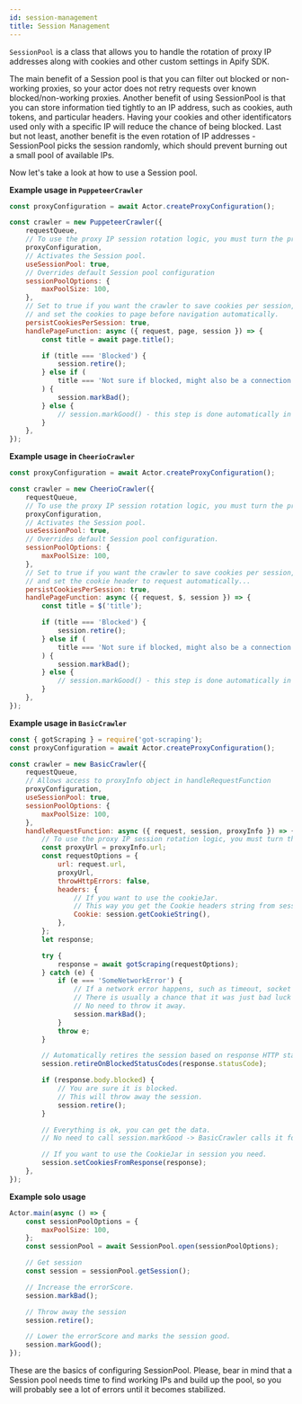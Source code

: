 ```yaml
---
id: session-management
title: Session Management
---
```



<CrawleeApiLink to="core/class/SessionPool">`SessionPool`</CrawleeApiLink> is a
class that allows you to handle the rotation of proxy IP addresses along with
cookies and other custom settings in Apify SDK.

The main benefit of a Session pool is that you can filter out blocked or non-working proxies,
so your actor does not retry requests over known blocked/non-working proxies.
Another benefit of using SessionPool is that you can store information tied tightly to an IP address,
such as cookies, auth tokens, and particular headers. Having your cookies and other identificators used only with a specific IP will reduce the chance of being blocked.
Last but not least, another benefit is the even rotation of IP addresses - SessionPool picks the session randomly,
which should prevent burning out a small pool of available IPs.

Now let's take a look at how to use a Session pool.

**Example usage in <CrawleeApiLink to="puppeteer-crawler/class/PuppeteerCrawler">`PuppeteerCrawler`</CrawleeApiLink>**

```javascript
const proxyConfiguration = await Actor.createProxyConfiguration();

const crawler = new PuppeteerCrawler({
    requestQueue,
    // To use the proxy IP session rotation logic, you must turn the proxy usage on.
    proxyConfiguration,
    // Activates the Session pool.
    useSessionPool: true,
    // Overrides default Session pool configuration
    sessionPoolOptions: {
        maxPoolSize: 100,
    },
    // Set to true if you want the crawler to save cookies per session,
    // and set the cookies to page before navigation automatically.
    persistCookiesPerSession: true,
    handlePageFunction: async ({ request, page, session }) => {
        const title = await page.title();

        if (title === 'Blocked') {
            session.retire();
        } else if (
            title === 'Not sure if blocked, might also be a connection error'
        ) {
            session.markBad();
        } else {
            // session.markGood() - this step is done automatically in puppeteer pool.
        }
    },
});
```

**Example usage in <CrawleeApiLink to="cheerio-crawler/class/CheerioCrawler">`CheerioCrawler`</CrawleeApiLink>**

```javascript
const proxyConfiguration = await Actor.createProxyConfiguration();

const crawler = new CheerioCrawler({
    requestQueue,
    // To use the proxy IP session rotation logic, you must turn the proxy usage on.
    proxyConfiguration,
    // Activates the Session pool.
    useSessionPool: true,
    // Overrides default Session pool configuration.
    sessionPoolOptions: {
        maxPoolSize: 100,
    },
    // Set to true if you want the crawler to save cookies per session,
    // and set the cookie header to request automatically...
    persistCookiesPerSession: true,
    handlePageFunction: async ({ request, $, session }) => {
        const title = $('title');

        if (title === 'Blocked') {
            session.retire();
        } else if (
            title === 'Not sure if blocked, might also be a connection error'
        ) {
            session.markBad();
        } else {
            // session.markGood() - this step is done automatically in BasicCrawler.
        }
    },
});
```

**Example usage in <CrawleeApiLink to="basic-crawler/class/BasicCrawler">`BasicCrawler`</CrawleeApiLink>**

```javascript
const { gotScraping } = require('got-scraping');
const proxyConfiguration = await Actor.createProxyConfiguration();

const crawler = new BasicCrawler({
    requestQueue,
    // Allows access to proxyInfo object in handleRequestFunction
    proxyConfiguration,
    useSessionPool: true,
    sessionPoolOptions: {
        maxPoolSize: 100,
    },
    handleRequestFunction: async ({ request, session, proxyInfo }) => {
        // To use the proxy IP session rotation logic, you must turn the proxy usage on.
        const proxyUrl = proxyInfo.url;
        const requestOptions = {
            url: request.url,
            proxyUrl,
            throwHttpErrors: false,
            headers: {
                // If you want to use the cookieJar.
                // This way you get the Cookie headers string from session.
                Cookie: session.getCookieString(),
            },
        };
        let response;

        try {
            response = await gotScraping(requestOptions);
        } catch (e) {
            if (e === 'SomeNetworkError') {
                // If a network error happens, such as timeout, socket hangup etc...
                // There is usually a chance that it was just bad luck and the proxy works.
                // No need to throw it away.
                session.markBad();
            }
            throw e;
        }

        // Automatically retires the session based on response HTTP status code.
        session.retireOnBlockedStatusCodes(response.statusCode);

        if (response.body.blocked) {
            // You are sure it is blocked.
            // This will throw away the session.
            session.retire();
        }

        // Everything is ok, you can get the data.
        // No need to call session.markGood -> BasicCrawler calls it for you.

        // If you want to use the CookieJar in session you need.
        session.setCookiesFromResponse(response);
    },
});
```

**Example solo usage**

```javascript
Actor.main(async () => {
    const sessionPoolOptions = {
        maxPoolSize: 100,
    };
    const sessionPool = await SessionPool.open(sessionPoolOptions);

    // Get session
    const session = sessionPool.getSession();

    // Increase the errorScore.
    session.markBad();

    // Throw away the session
    session.retire();

    // Lower the errorScore and marks the session good.
    session.markGood();
});
```

These are the basics of configuring SessionPool.
Please, bear in mind that a Session pool needs time to find working IPs and build up the pool,
so you will probably see a lot of errors until it becomes stabilized.
